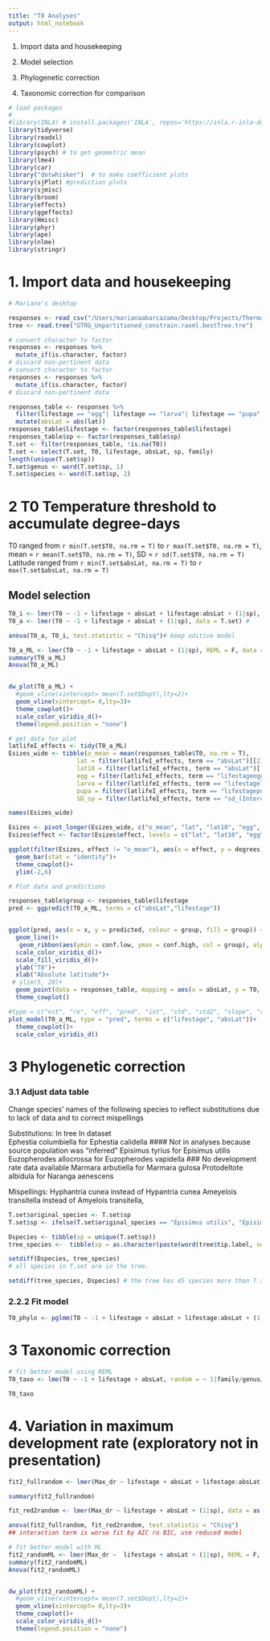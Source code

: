 ```yaml
---
title: "T0 Analyses"
output: html_notebook
---
```


1. Import data and housekeeping

2.  Model selection
3.  Phylogenetic correction
4. Taxonomic correction for comparison

```r
# load packages
# 
#library(INLA) # install.packages('INLA', repos='https://inla.r-inla-download.org/R/stable')
library(tidyverse)
library(readxl)
library(cowplot)
library(psych) # to get geometric mean
library(lme4)
library(car)
library("dotwhisker")  # to make coefficient plots
library(sjPlot) #prediction plots
library(sjmisc)
library(broom)
library(effects)
library(ggeffects)
library(Hmisc)
library(phyr)
library(ape)
library(nlme)
library(stringr)
```


# 1. Import data and housekeeping
```r
# Mariana's desktop

responses <- read_csv("/Users/marianaabarcazama/Desktop/Projects/ThermalPerformance/ThermalResponsesIII.csv")
tree <- read.tree("GTRG_Unpartitioned_constrain.raxml.bestTree.tre")
```


```r
# convert character to factor
responses <- responses %>%
  mutate_if(is.character, factor)
# discard non-pertinent data
# convert character to factor
responses <- responses %>%
  mutate_if(is.character, factor)
# discard non-pertinent data

responses_table <- responses %>% 
  filter(lifestage == "egg"| lifestage == "larva"| lifestage == "pupa", quality!= "inferred", quality != "combination", !is.na(Dopt)) %>% 
  mutate(absLat = abs(lat))
responses_table$lifestage <- factor(responses_table$lifestage)
responses_table$sp <- factor(responses_table$sp)
T.set <- filter(responses_table, !is.na(T0))
T.set <- select(T.set, T0, lifestage, absLat, sp, family)
length(unique(T.set$sp))
T.set$genus <- word(T.set$sp, 1)
T.set$species <- word(T.set$sp, 2)

```

# 2 T0 Temperature threshold to accumulate degree-days
T0 ranged from `r min(T.set$T0, na.rm = T)` to `r max(T.set$T0, na.rm = T)`, mean =  `r mean(T.set$T0, na.rm = T)`, SD = `r sd(T.set$T0, na.rm = T)`
Latitude ranged from `r min(T.set$absLat, na.rm = T)` to `r max(T.set$absLat, na.rm = T)`

## Model selection

```r

T0_i <- lmer(T0 ~ -1 + lifestage + absLat + lifestage:absLat + (1|sp), data = T.set) #
T0_a <- lmer(T0 ~ -1 + lifestage + absLat + (1|sp), data = T.set) #

anova(T0_a, T0_i, test.statistic = "Chisq")# keep aditive model

T0_a_ML <- lmer(T0 ~ -1 + lifestage + absLat + (1|sp), REML = F, data = T.set)
summary(T0_a_ML)
Anova(T0_a_ML)


dw_plot(T0_a_ML) +
  #geom_vline(xintercept= mean(T.set$Dopt),lty=2)+
  geom_vline(xintercept= 0,lty=3)+
  theme_cowplot()+
  scale_color_viridis_d()+
  theme(legend.position = "none")


```

```r
# get data for plot
latlifeI_effects <- tidy(T0_a_ML)
Esizes_wide <- tibble(o_mean = mean(responses_table$T0, na.rm = T),
                   lat = filter(latlifeI_effects, term == "absLat")[[2]], 
                   lat10 = filter(latlifeI_effects, term == "absLat")[[2]]*10, 
                   egg = filter(latlifeI_effects, term == "lifestageegg")[[2]] - o_mean, 
                   larva = filter(latlifeI_effects, term == "lifestagelarva")[[2]] - o_mean, 
                   pupa = filter(latlifeI_effects, term == "lifestagepupa")[[2]] - o_mean, 
                   SD_sp = filter(latlifeI_effects, term == "sd_(Intercept).sp")[[2]])

names(Esizes_wide)

Esizes <- pivot_longer(Esizes_wide, c("o_mean", "lat", "lat10", "egg", "larva", "pupa", "SD_sp"), names_to = "effect", values_to = "degrees")
Esizes$effect <- factor(Esizes$effect, levels = c("lat", "lat10", "egg", "larva", "pupa", "SD_sp"))

ggplot(filter(Esizes, effect != "o_mean"), aes(x = effect, y = degrees))+
  geom_bar(stat = "identity")+
  theme_cowplot()+
  ylim(-2,6)


```
 
 
```r
# Plot data and predictions

responses_table$group <- responses_table$lifestage
pred <- ggpredict(T0_a_ML, terms = c("absLat","lifestage"))


ggplot(pred, aes(x = x, y = predicted, colour = group, fill = group)) +
  geom_line()+
   geom_ribbon(aes(ymin = conf.low, ymax = conf.high, col = group), alpha = 0.1)+
  scale_color_viridis_d()+
  scale_fill_viridis_d()+
  ylab("T0")+
  xlab("Absolute latitude")+
 # ylim(5, 20)+
  geom_point(data = responses_table, mapping = aes(x = absLat, y = T0, col =group ), alpha = 0.6)+
  theme_cowplot()


```
 
 
```r
#type = c("est", "re", "eff", "pred", "int", "std", "std2", "slope", "resid", "diag")
plot_model(T0_a_ML, type = "pred", terms = c("lifestage", "absLat"))+
  theme_cowplot()+
  scale_color_viridis_d()
```
 

# 3 Phylogenetic correction
### 3.1 Adjust data table 
Change species' names of the following species to reflect substitutions due to lack of data and to correct mispellings

Substitutions:
 In tree                  In dataset    
Ephestia columbiella for     Ephestia calidella #### Not in analyses because source population was "inferred"
Episimus tyrius for          Episimus utilis 
Euzopherodes allocrossa for Euzopherodes vapidella ### No development rate data available
Marmara arbutiella for      Marmara gulosa
Protodeltote albidula for   Naranga aenescens

Mispellings: 
Hyphantria cunea instead of   Hypantria cunea
Ameyelois transitella instead of Amyelois transitella,
```r
T.set$original_species <- T.set$sp
T.set$sp <- ifelse(T.set$original_species == "Episimus utilis", "Episimus tyrius", ifelse(T.set$original_species == "Marmara gulosa", "Marmara arbutiella", ifelse(T.set$original_species == "Naranga aenescens", "Protodeltote albidula", ifelse(T.set$original_species == "Hypantria cunea", "Hyphantria cunea",  ifelse(T.set$original_species == "Ameyelois transitella", "Amyelois transitella", ifelse(T.set$original_species == "Utethesia ornatrix", "Utetheisa ornatrix", as.character(T.set$original_species)))))))

Dspecies <- tibble(sp = unique(T.set$sp))
tree_species <-  tibble(sp = as.character(paste(word(tree$tip.label, sep = "_", 4), word(tree$tip.label, sep = "_", 5))))

setdiff(Dspecies, tree_species)
# all species in T.set are in the tree. 

setdiff(tree_species, Dspecies) # the tree has 45 species more than T.set

```

### 2.2.2 Fit model

```r
T0_phylo <- pglmm(T0 ~ -1 + lifestage + absLat + lifestage:absLat + (1|sp__), tree = tree, bayes= TRUE, data = T.set)

```

# 3 Taxonomic correction

```r
# fit better model using REML
T0_taxo <- lme(T0 ~ -1 + lifestage + absLat, random = ~ 1|family/genus/species, data = T.set, method = "REML")

T0_taxo
```

# 4. Variation in maximum development rate (exploratory not in presentation)
```r
fit2_fullrandom <- lmer(Max_dr ~ lifestage + absLat + lifestage:absLat + (1|sp), data = as.data.frame(T.set)) #

summary(fit2_fullrandom)

fit_red2random <- lmer(Max_dr ~ lifestage + absLat + (1|sp), data = as.data.frame(T.set), REML = F)

anova(fit2_fullrandom, fit_red2random, test.statistic = "Chisq")
## interaction term is worse fit by AIC ro BIC, use reduced model

# fit better model with ML
fit2_randomML <- lmer(Max_dr ~  lifestage + absLat + (1|sp), REML = F, data = as.data.frame(T.set))
summary(fit2_randomML)
Anova(fit2_randomML)


dw_plot(fit2_randomML) +
  #geom_vline(xintercept= mean(T.set$Dopt),lty=2)+
  geom_vline(xintercept= 0,lty=3)+
  theme_cowplot()+
  scale_color_viridis_d()+
  theme(legend.position = "none")
```


